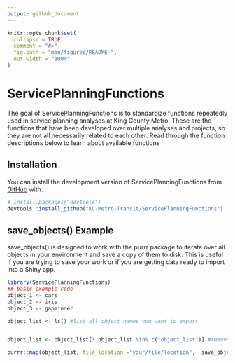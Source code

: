 ```yaml
---
output: github_document
---
```


<!-- README.md is generated from README.Rmd. Please edit that file -->

```r
knitr::opts_chunk$set(
  collapse = TRUE,
  comment = "#>",
  fig.path = "man/figures/README-",
  out.width = "100%"
)
```

# ServicePlanningFunctions

<!-- badges: start -->
<!-- badges: end -->

The goal of ServicePlanningFunctions is to standardize functions repeatedly used in service planning analyses at King County Metro. These are the functions that have been developed over multiple analyses and projects, so they are not all necessarily related to each other. Read through the function descriptions below to learn about available functions

## Installation

You can install the development version of ServicePlanningFunctions from [GitHub](https://github.com/) with:

``` r
# install.packages("devtools")
devtools::install_github("KC-Metro-Transit/ServicePlanningFunctions")
```

## save_objects() Example

save_objects() is designed to work with the purrr package to iterate over all objects in your environment and save a copy of them to disk. This is useful if you are trying to save your work or if you are getting data ready to import into a Shiny app. 

```r
library(ServicePlanningFunctions)
## basic example code
object_1 <- cars
object_2 <- iris
object_3 <- gapminder

object_list <- ls() #list all object names you want to export


object_list <- object_list[! object_list %in% c("object_list")] #remove the list of objects from the list of names of objects to export

purrr::map(object_list, file_location ="your/file/location",  save_objects) #choose where the files should write to disk


```


